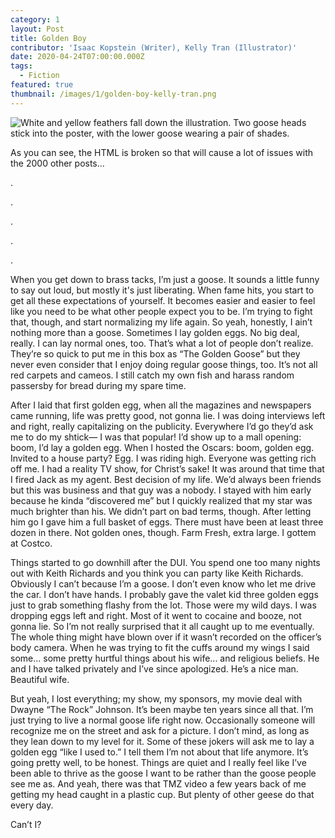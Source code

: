 ```yaml
---
category: 1
layout: Post
title: Golden Boy
contributor: 'Isaac Kopstein (Writer), Kelly Tran (Illustrator)'
date: 2020-04-24T07:00:00.000Z
tags:
  - Fiction
featured: true
thumbnail: /images/1/golden-boy-kelly-tran.png
---
```


<div class="center">
  <img src="/public/images/1/golden-boy-kelly-tran.png" alt="White and yellow feathers fall down the illustration. Two goose heads stick into the poster, with the lower goose wearing a pair of shades." class="w650" />
</div>

As you can see,  the HTML is broken so that will cause a lot of issues with the 2000 other posts...

.

.

.

.

.

When you get down to brass tacks, I’m just a goose. It sounds a little funny to say out loud, but mostly it's just liberating. When fame hits, you start to get all these expectations of yourself. It becomes easier and easier to feel like you need to be what other people expect you to be. I’m trying to fight that, though, and start normalizing my life again. So yeah, honestly, I ain’t nothing more than a goose. Sometimes I lay golden eggs. No big deal, really. I can lay normal ones, too. That’s what a lot of people don’t realize. They’re so quick to put me in this box as “The Golden Goose” but they never even consider that I enjoy doing regular goose things, too. It’s not all red carpets and cameos. I still catch my own fish and harass random passersby for bread during my spare time.

After I laid that first golden egg, when all the magazines and newspapers came running, life was pretty good, not gonna lie. I was doing interviews left and right, really capitalizing on the publicity. Everywhere I’d go they’d ask me to do my shtick—​ I was that popular! I’d show up to a mall opening: boom, I’d lay a golden egg. When I hosted the Oscars: boom, golden egg. Invited to a house party? Egg. I was riding high. Everyone was getting rich off me. I had a reality TV show, for Christ’s sake! It was around that time that I fired Jack as my agent. Best decision of my life. We’d always been friends but this was business and that guy was a nobody. I stayed with him early because he kinda “discovered me” but I quickly realized that my star was much brighter than his. We didn’t part on bad terms, though. After letting him go I gave him a full basket of eggs. There must have been at least three dozen in there. Not golden ones, though. Farm Fresh, extra large. I gottem at Costco.

Things started to go downhill after the DUI. You spend one too many nights out with Keith Richards and you think you can party like Keith Richards. Obviously I can’t because I’m a goose. I don’t even know who let me drive the car. I don’t have hands. I probably gave the valet kid three golden eggs just to grab something flashy from the lot. Those were my wild days. I was dropping eggs left and right. Most of it went to cocaine and booze, not gonna lie. So I’m not really surprised that it all caught up to me eventually. The whole thing might have blown over if it wasn’t recorded on the officer’s body camera. When he was trying to fit the cuffs around my wings I said some... some pretty hurtful things about his wife... and religious beliefs. He and I have talked privately and I’ve since apologized. He’s a nice man. Beautiful wife.

But yeah, I lost everything; my show, my sponsors, my movie deal with Dwayne “The Rock” Johnson. It’s been maybe ten years since all that. I’m just trying to live a normal goose life right now. Occasionally someone will recognize me on the street and ask for a picture. I don’t mind, as long as they lean down to my level for it. Some of these jokers will ask me to lay a golden egg “like I used to.” I tell them I’m not about that life anymore. It’s going pretty well, to be honest. Things are quiet and I really feel like I’ve been able to thrive as the goose I want to be rather than the goose people see me as. And yeah, there was that TMZ video a few years back of me getting my head caught in a plastic cup. But plenty of other geese do that every day.

Can’t I?
